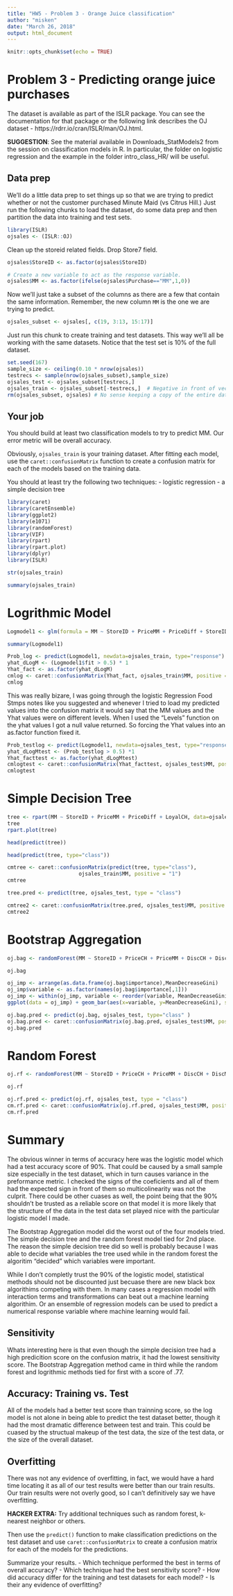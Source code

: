 ```yaml
---
title: "HW5 - Problem 3 - Orange Juice classification"
author: "misken"
date: "March 26, 2018"
output: html_document
---
```


```r
knitr::opts_chunk$set(echo = TRUE)
```

# Problem 3 - Predicting orange juice purchases

The dataset is available as part of the ISLR package. You can see the
documentation for that package or the following link describes the OJ
dataset - https://rdrr.io/cran/ISLR/man/OJ.html.

**SUGGESTION**: See the material available in Downloads_StatModels2 from the
session on classification models in R. In particular, the folder on
logistic regression and the example in the folder intro_class_HR/ will
be useful.

## Data prep

We'll do a little data prep to set things up so that we are trying to
predict whether or not the customer purchased Minute Maid (vs Citrus Hill.)
Just run the following chunks to load the dataset, do some data prep and
then partition the data into training and test sets.

```r
library(ISLR)
ojsales <- (ISLR::OJ)
```

Clean up the storeid related fields. Drop Store7 field.

```r
ojsales$StoreID <- as.factor(ojsales$StoreID)

# Create a new variable to act as the response variable.
ojsales$MM <- as.factor(ifelse(ojsales$Purchase=="MM",1,0))
```

Now we'll just take a subset of the columns as there are a few that contain the
same information. Remember, the new column `MM` is the one we are trying to
predict.

```r
ojsales_subset <- ojsales[, c(19, 3:13, 15:17)]
```

Just run this chunk to create training and test datasets. This way we'll
all be working with the same datasets. Notice that the test set is 10% of
the full dataset.

```r
set.seed(167)
sample_size <- ceiling(0.10 * nrow(ojsales))
testrecs <- sample(nrow(ojsales_subset),sample_size)
ojsales_test <- ojsales_subset[testrecs,]
ojsales_train <- ojsales_subset[-testrecs,]  # Negative in front of vector means "not in"
rm(ojsales_subset, ojsales) # No sense keeping a copy of the entire dataset around
```

## Your job

You should build at least two classification models to try to predict MM.
Our error metric will be overall accuracy.

Obviously, `ojsales_train` is your training dataset. After fitting each
model, use the `caret::confusionMatrix` function to create a confusion matrix
for each of the models based on the training data.

You should at least try the following two techniques:
- logistic regression
- a simple decision tree


```r
library(caret)
library(caretEnsemble)
library(ggplot2)
library(e1071)
library(randomForest)
library(VIF)
library(rpart)
library(rpart.plot)
library(dplyr)
library(ISLR)
```


```r
str(ojsales_train)
```

```r
summary(ojsales_train)
```
# Logrithmic Model

```r
Logmodel1 <- glm(formula = MM ~ StoreID + PriceMM + PriceDiff + StoreID*PriceMM + LoyalCH, family = binomial, data = ojsales_train)
```


```r
summary(Logmodel1)
```


```r
Prob_log <- predict(Logmodel1, newdata=ojsales_train, type="response")
yhat_dLogM <- (Logmodel1$fit > 0.5) * 1
Yhat_fact <- as.factor(yhat_dLogM)
cmlog <- caret::confusionMatrix(Yhat_fact, ojsales_train$MM, positive = "1")
cmlog
```


This was really bizare, I was going through the logistic Regression Food Stmps notes like you suggested and whenever I tried to load my predicted values into the confusion matrix it would say that the MM values and the Yhat values were on different levels. When I used the "Levels" function on the yhat values I got a null value returned. So forcing the Yhat values into an as.factor function fixed it. 




```r
Prob_testlog <- predict(Logmodel1, newdata=ojsales_test, type="response")
yhat_dLogMtest <- (Prob_testlog > 0.5) *1
Yhat_facttest <- as.factor(yhat_dLogMtest)
cmlogtest <- caret::confusionMatrix(Yhat_facttest, ojsales_test$MM, positive = "1")
cmlogtest
```
# Simple Decision Tree

```r
tree <- rpart(MM ~ StoreID + PriceMM + PriceDiff + LoyalCH, data=ojsales_train, method="class")
tree
rpart.plot(tree)
```

```r
head(predict(tree))

head(predict(tree, type="class"))
```

```r
cmtree <- caret::confusionMatrix(predict(tree, type="class"), 
                       ojsales_train$MM, positive = "1")
cmtree
```

```r
tree.pred <- predict(tree, ojsales_test, type = "class")
```

```r
cmtree2 <- caret::confusionMatrix(tree.pred, ojsales_test$MM, positive = "1")
cmtree2
```

# Bootstrap Aggregation


```r
oj.bag <- randomForest(MM ~ StoreID + PriceCH + PriceMM + DiscCH + DiscMM + SpecialCH + SpecialMM + LoyalCH + SalePriceMM + SalePriceCH + PriceDiff + PctDiscMM + PctDiscCH + ListPriceDiff, data = ojsales_train, mtry=14, importance=TRUE, na.action = na.omit)

oj.bag
```

```r
oj_imp <- arrange(as.data.frame(oj.bag$importance),MeanDecreaseGini)
oj_imp$variable <- as.factor(names(oj.bag$importance[,1]))
oj_imp <- within(oj_imp, variable <- reorder(variable, MeanDecreaseGini))
ggplot(data = oj_imp) + geom_bar(aes(x=variable, y=MeanDecreaseGini), stat = "identity") + coord_flip()
```



```r
oj.bag.pred <- predict(oj.bag, ojsales_test, type="class" )
oj.bag.pred <- caret::confusionMatrix(oj.bag.pred, ojsales_test$MM, positive = "1")
oj.bag.pred
```
# Random Forest

```r
oj.rf <- randomForest(MM ~ StoreID + PriceCH + PriceMM + DiscCH + DiscMM + SpecialCH + SpecialMM + LoyalCH + SalePriceMM + SalePriceCH + PriceDiff + PctDiscMM + PctDiscCH + ListPriceDiff, data = ojsales_train, mtry = 4, importance = TRUE, na.action = na.omit)
```

```r
oj.rf
```

```r
oj.rf.pred <- predict(oj.rf, ojsales_test, type = "class")
cm.rf.pred <- caret::confusionMatrix(oj.rf.pred, ojsales_test$MM, positive = "1")
cm.rf.pred
```

# Summary

The obvious winner in terms of accuracy here was the logistic model which had a test accuracy score of 90%. That could be caused by a small sample size especially in the test dataset, which in turn causes variance in the preformance metric. I checked the signs of the coeficients and all of them had the expected sign in front of them so multicolinearity was not the culprit. There could be other cuases as well, the point being that the 90% shouldn't be trusted as a reliable score on that model it is more likely that the structure of the data in the test data set played nice with the particular logistic model I made. 

The Bootstrap Aggregation model did the worst out of the four models tried. The simple decision tree and the random forest model tied for 2nd place. The reason the simple decision tree did so well is probably because I was able to decide what variables the tree used while in the random forest the algoritim "decided" which variables were important. 

While I don't completly trust the 90% of the logistic model, statistical methods should not be discounted just becuase there are new black box algorithims competing with them. In many cases a regression model with interaction terms and transformations can beat out a machine learning algorithim. Or an ensemble of regression models can be used to predict a numerical response variable where machine learning would fail. 

## Sensitivity
Whats interesting here is that even though the simple decision tree had a high predicition score on the confusion matrix, it had the lowest sensitivity score. The Bootstrap Aggregation method came in third while the random forest and logrithmic methods tied for first with a score of .77.

## Accuracy: Training vs. Test
All of the models had a better test score than trainning score, so the log model is not alone in being able to predict the test dataset better, though it had the most dramatic difference between test and train. This could be cuased by the structual makeup of the test data, the size of the test data, or the size of the overall dataset. 

## Overfitting
There was not any evidence of overfitting, in fact, we would have a hard time locating it as all of our test results were better than our train results. Our train results were not overly good, so I can't definitively say we have overfitting.

**HACKER EXTRA:** Try additional techniques such as random forest, k-nearest 
neighbor or others.

Then use the `predict()` function to make classification predictions on the
test dataset and use `caret::confusionMatrix` to create a confusion matrix
for each of the models for the predictions. 

Summarize your results. 
- Which technique performed the best in terms of overall accuracy? 
- Which technique had the best sensitivity score?
- How did accuracy differ for the training and test datasets for each model?
- Is their any evidence of overfitting?